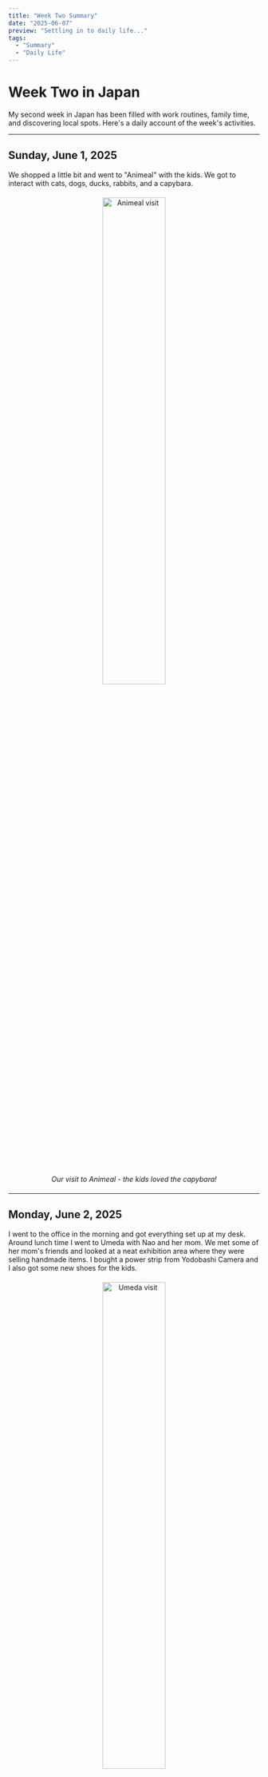 ```yaml
---
title: "Week Two Summary"
date: "2025-06-07"
preview: "Settling in to daily life..."
tags:
  - "Summary"
  - "Daily Life"
---
```


# Week Two in Japan

My second week in Japan has been filled with work routines, family time, and discovering local spots. Here's a daily account of the week's activities.

---

## Sunday, June 1, 2025

We shopped a little bit and went to "Animeal" with the kids. We got to interact with cats, dogs, ducks, rabbits, and a capybara.

<div style="text-align: center; margin: 20px 0;">
  <img src="/images/week-two-img/animeal.jpg" alt="Animeal visit" width="50%" />
  <p style="font-style: italic; margin-top: 8px;">Our visit to Animeal - the kids loved the capybara!</p>
</div>

---

## Monday, June 2, 2025

I went to the office in the morning and got everything set up at my desk. Around lunch time I went to Umeda with Nao and her mom. We met some of her mom's friends and looked at a neat exhibition area where they were selling handmade items. I bought a power strip from Yodobashi Camera and I also got some new shoes for the kids.

<div style="text-align: center; margin: 20px 0;">
  <img src="/images/week-two-img/IMG_8997.jpg" alt="Umeda visit" width="50%" />
  <p style="font-style: italic; margin-top: 8px;">View from my coworking space</p>
</div>

---

## Tuesday, June 3, 2025

I worked at the office then went to lunch with Nao and her mom. We ate at her mom's friend's sushi restaurant. He handcrafted the entire course for us and it was amazing as usual. After that I went back to the office for a while. We had a lot of extra laundry and also needed to wash our sheets so we went to the coin laundromat in the evening. We also ordered pizza for dinner.

<div style="text-align: center; margin: 20px 0;">
  <img src="/images/week-two-img/IMG_9070.jpg" alt="Sushi restaurant" width="50%" />
  <p style="font-style: italic; margin-top: 8px;">Handcrafted sushi!</p>
</div>

---

## Wednesday, June 4, 2025

I went to work and then I got a haircut. I also went browsing around the Hanshin department store in Umeda.

<div style="text-align: center; margin: 20px 0;">
  <img src="/images/week-two-img/IMG_9092.jpg" alt="Haircut day" width="50%" />
  <p style="font-style: italic; margin-top: 8px;">Fresh haircut and exploring Umeda</p>
</div>

---

## Thursday, June 5, 2025

I went to work and had curry with naan for lunch. My son went to a friend's house after school. In the evening, we went to the grocery store and then we went over to my brother-in-law's house, where the kids hung out with their cousins. We had homemade yakiniku for dinner.

<div style="text-align: center; margin: 20px 0;">
  <img src="/images/week-two-img/IMG_9128.jpg" alt="Yakiniku dinner" width="50%" />
  <p style="font-style: italic; margin-top: 8px;">Thursday's lunch spot</p>
</div>

---

## Friday, June 6, 2025

I went to work and picked the kids up from school in the afternoon. For lunch I had a hawaiian-style burger. I got limited edition Pac-man doughnuts as a treat for everyone. In the evening we went to the supermarket and bought some sushi for dinner.

<div style="display: flex; justify-content: center; gap: 20px; margin: 20px 0; flex-wrap: wrap;">
  <div style="text-align: center;">
    <img src="/images/week-two-img/IMG_9149.jpg" alt="Sushi dinner" width="100%" style="max-width: 300px;" />
    <p style="font-style: italic; margin-top: 8px;">Hawaiian-style burger</p>
  </div>
  <div style="text-align: center;">
    <img src="/images/week-two-img/IMG_9144.jpg" alt="Pac-man doughnuts" width="100%" style="max-width: 300px;" />
    <p style="font-style: italic; margin-top: 8px;">Limited edition Pac-man doughnuts</p>
  </div>
</div>

---

## Saturday, June 7, 2025

We took it easy at home and just loafed around. I'm averaging about 15k steps and 6.30 miles per day. Next week I hope to run 2-3 miles at least 3 times in the morning before work/school.

---

## Week Two Stats
- **Daily Average**: 15,000 steps, 6.30 miles
- **Favorite Meal**: Handcrafted sushi on Tuesday
- **Most Visited Area**: Umeda
- **Goal for Next Week**: Run 2-3 miles at least 3 times